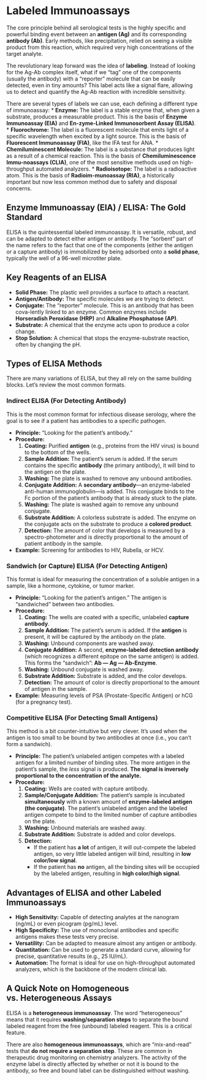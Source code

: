 # Labeled Immunoassays {-}

The core principle behind all serological tests is the highly specific and powerful binding event between an **antigen (Ag)** and its corresponding **antibody (Ab)**. Early methods, like precipitation, relied on seeing a visible product from this reaction, which required very high concentrations of the target analyte.

The revolutionary leap forward was the idea of **labeling**. Instead of looking for the Ag-Ab complex itself, what if we "tag" one of the components (usually the antibody) with a "reporter" molecule that can be easily detected, even in tiny amounts? This label acts like a signal flare, allowing us to detect and quantify the Ag-Ab reaction with incredible sensitivity.

There are several types of labels we can use, each defining a different type of immunoassay:
*   **Enzyme:** The label is a stable enzyme that, when given a substrate, produces a measurable product. This is the basis of **Enzyme Immunoassay (EIA)** and **En-zyme-Linked Immunosorbent Assay (ELISA)**.
*   **Fluorochrome:** The label is a fluorescent molecule that emits light of a specific wavelength when excited by a light source. This is the basis of **Fluorescent Immunoassay (FIA)**, like the IFA test for ANA.
*   **Chemiluminescent Molecule:** The label is a substance that produces light as a result of a chemical reaction. This is the basis of **Chemiluminescence Immu-noassays (CLIA)**, one of the most sensitive methods used on high-throughput automated analyzers.
*   **Radioisotope:** The label is a radioactive atom. This is the basis of **Radioim-munoassay (RIA)**, a historically important but now less common method due to safety and disposal concerns.

## **Enzyme Immunoassay (EIA) / ELISA: The Gold Standard** {-}

ELISA is the quintessential labeled immunoassay. It is versatile, robust, and can be adapted to detect either antigen or antibody. The "sorbent" part of the name refers to the fact that one of the components (either the antigen or a capture antibody) is immobilized by being adsorbed onto a **solid phase**, typically the well of a 96-well microtiter plate.

## **Key Reagents of an ELISA** {-}

*   **Solid Phase:** The plastic well provides a surface to attach a reactant.
*   **Antigen/Antibody:** The specific molecules we are trying to detect.
*   **Conjugate:** The "reporter" molecule. This is an antibody that has been cova-lently linked to an enzyme. Common enzymes include **Horseradish Peroxidase (HRP)** and **Alkaline Phosphatose (AP)**.
*   **Substrate:** A chemical that the enzyme acts upon to produce a color change.
*   **Stop Solution:** A chemical that stops the enzyme-substrate reaction, often by changing the pH.

## **Types of ELISA Methods** {-}

There are many variations of ELISA, but they all rely on the same building blocks. Let's review the most common formats.

### **Indirect ELISA (For Detecting Antibody)** {-}

This is the most common format for infectious disease serology, where the goal is to see if a patient has antibodies to a specific pathogen.

*   **Principle:** "Looking for the patient's antibody."
*   **Procedure:**
    1.  **Coating:** Purified **antigen** (e.g., proteins from the HIV virus) is bound to the bottom of the wells.
    2.  **Sample Addition:** The patient's serum is added. If the serum contains the specific **antibody** (the primary antibody), it will bind to the antigen on the plate.
    3.  **Washing:** The plate is washed to remove any unbound antibodies.
    4.  **Conjugate Addition:** A **secondary antibody**—an enzyme-labeled anti-human immunoglobulin—is added. This conjugate binds to the Fc portion of the patient's antibody that is already stuck to the plate.
    5.  **Washing:** The plate is washed again to remove any unbound conjugate.
    6.  **Substrate Addition:** A colorless substrate is added. The enzyme on the conjugate acts on the substrate to produce a **colored product**.
    7.  **Detection:** The amount of color that develops is measured by a spectro-photometer and is directly proportional to the amount of patient antibody in the sample.

*   **Example:** Screening for antibodies to HIV, Rubella, or HCV.

### **Sandwich (or Capture) ELISA (For Detecting Antigen)** {-}

This format is ideal for measuring the concentration of a soluble antigen in a sample, like a hormone, cytokine, or tumor marker.

*   **Principle:** "Looking for the patient's antigen." The antigen is "sandwiched" between two antibodies.
*   **Procedure:**
    1.  **Coating:** The wells are coated with a specific, unlabeled **capture antibody**.
    2.  **Sample Addition:** The patient's serum is added. If the **antigen** is present, it will be captured by the antibody on the plate.
    3.  **Washing:** Unbound components are washed away.
    4.  **Conjugate Addition:** A second, **enzyme-labeled detection antibody** (which recognizes a different epitope on the same antigen) is added. This forms the "sandwich": **Ab — Ag — Ab-Enzyme**.
    5.  **Washing:** Unbound conjugate is washed away.
    6.  **Substrate Addition:** Substrate is added, and the color develops.
    7.  **Detection:** The amount of color is directly proportional to the amount of antigen in the sample.

*   **Example:** Measuring levels of PSA (Prostate-Specific Antigen) or hCG (for a pregnancy test).

### **Competitive ELISA (For Detecting Small Antigens)** {-}

This method is a bit counter-intuitive but very clever. It's used when the antigen is too small to be bound by two antibodies at once (i.e., you can't form a sandwich).

*   **Principle:** The patient's unlabeled antigen competes with a labeled antigen for a limited number of binding sites. The more antigen in the patient's sample, the *less* signal is produced. **The signal is inversely proportional to the concentration of the analyte.**
*   **Procedure:**
    1.  **Coating:** Wells are coated with capture antibody.
    2.  **Sample/Conjugate Addition:** The patient's sample is incubated **simultaneously** with a known amount of **enzyme-labeled antigen (the conjugate)**. The patient's unlabeled antigen and the labeled antigen compete to bind to the limited number of capture antibodies on the plate.
    3.  **Washing:** Unbound materials are washed away.
    4.  **Substrate Addition:** Substrate is added and color develops.
    5.  **Detection:**
        *   If the patient has **a lot** of antigen, it will out-compete the labeled antigen, so very little labeled antigen will bind, resulting in **low color/low signal**.
        *   If the patient has **no** antigen, all the binding sites will be occupied by the labeled antigen, resulting in **high color/high signal**.

## **Advantages of ELISA and other Labeled Immunoassays** {-}

*   **High Sensitivity:** Capable of detecting analytes at the nanogram (ng/mL) or even picogram (pg/mL) level.
*   **High Specificity:** The use of monoclonal antibodies and specific antigens makes these tests very precise.
*   **Versatility:** Can be adapted to measure almost any antigen or antibody.
*   **Quantitation:** Can be used to generate a standard curve, allowing for precise, quantitative results (e.g., 25 IU/mL).
*   **Automation:** The format is ideal for use on high-throughput automated analyzers, which is the backbone of the modern clinical lab.

## **A Quick Note on Homogeneous vs. Heterogeneous Assays** {-}

ELISA is a **heterogeneous immunoassay**. The word "heterogeneous" means that it requires **washing/separation steps** to separate the bound labeled reagent from the free (unbound) labeled reagent. This is a critical feature.

There are also **homogeneous immunoassays**, which are "mix-and-read" tests that **do not require a separation step**. These are common in therapeutic drug monitoring on chemistry analyzers. The activity of the enzyme label is directly affected by whether or not it is bound to the antibody, so free and bound label can be distinguished without washing.